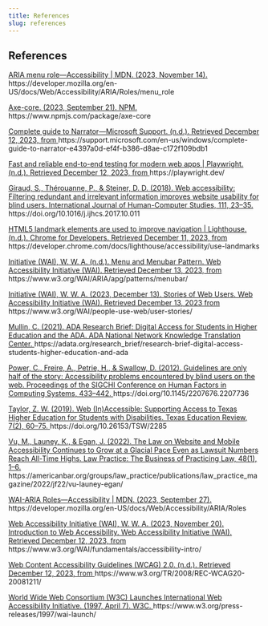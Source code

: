```yaml
---
title: References
slug: references
---
```


## References

<article class="citation" id="citation-aria-menu-role">
  <p class="citation-content">
    <a href="https://developer.mozilla.org/en-US/docs/Web/Accessibility/ARIA/Roles/menu_role">
    ARIA menu role—Accessibility | MDN. (2023, November 14).
    </a>
    https://developer.mozilla.org/en-US/docs/Web/Accessibility/ARIA/Roles/menu_role
  </p>
</article>


<article class="citation" id="citation-axe-core">
  <p class="citation-content">
    <a href="https://www.npmjs.com/package/axe-core">
    Axe-core. (2023, September 21). NPM.
    </a>
    https://www.npmjs.com/package/axe-core
  </p>
</article>


<article class="citation" id="citation-complete-guide-to-narrator">
  <p class="citation-content">
    <a href="https://support.microsoft.com/en-us/windows/complete-guide-to-narrator-e4397a0d-ef4f-b386-d8ae-c172f109bdb1">
    Complete guide to Narrator—Microsoft Support. (n.d.). Retrieved December 12, 2023, from
    </a>
    https://support.microsoft.com/en-us/windows/complete-guide-to-narrator-e4397a0d-ef4f-b386-d8ae-c172f109bdb1
  </p>
</article>

<article class="citation" id="citation-playwright">
  <p class="citation-content">
    <a href="https://playwright.dev/https://playwright.dev/">
    Fast and reliable end-to-end testing for modern web apps | Playwright. (n.d.). Retrieved December 12, 2023, from
    </a>
    https://playwright.dev/
  </p>
</article>

<article class="citation" id="citation-giraud">
  <p class="citation-content">
    <a href="https://doi.org/10.1016/j.ijhcs.2017.10.011">
    Giraud, S., Thérouanne, P., & Steiner, D. D. (2018). Web accessibility: Filtering redundant and irrelevant information improves website usability for blind users. International Journal of Human-Computer Studies, 111, 23–35.
    </a>
    https://doi.org/10.1016/j.ijhcs.2017.10.011
  </p>
</article>

<article class="citation" id="citation-landmarks">
  <p class="citation-content">
    <a href="https://developer.chrome.com/docs/lighthouse/accessibility/use-landmarks">
    HTML5 landmark elements are used to improve navigation | Lighthouse. (n.d.). Chrome for Developers. Retrieved December 11, 2023, from
    </a>
    https://developer.chrome.com/docs/lighthouse/accessibility/use-landmarks
  </p>
</article>

<article class="citation" id="citation-menu-menubar">
  <p class="citation-content">
    <a href="https://www.w3.org/WAI/ARIA/apg/patterns/menubar/">
    Initiative (WAI), W. W. A. (n.d.). Menu and Menubar Pattern. Web Accessibility Initiative (WAI). Retrieved December 13, 2023, from
    </a>
    https://www.w3.org/WAI/ARIA/apg/patterns/menubar/
  </p>
</article>

<article class="citation" id="citation-stories-of-web-users">
  <p class="citation-content">
    <a href="https://www.w3.org/WAI/people-use-web/user-stories/">
    Initiative (WAI), W. W. A. (2023, December 13). Stories of Web Users. Web Accessibility Initiative (WAI). Retrieved December 13, 2023 from
    </a>
    https://www.w3.org/WAI/people-use-web/user-stories/
  </p>
</article>

<article class="citation" id="citation-mullin">
  <p class="citation-content">
    <a href="https://adata.org/research_brief/research-brief-digital-access-students-higher-education-and-ada">
    Mullin, C. (2021). ADA Research Brief: Digital Access for Students in Higher Education and the ADA. ADA National Network Knowledge Translation Center.
    </a>
    https://adata.org/research_brief/research-brief-digital-access-students-higher-education-and-ada
  </p>
</article>

<article class="citation" id="citation-power">
  <p class="citation-content">
    <a href="https://doi.org/10.1145/2207676.2207736">
    Power, C., Freire, A., Petrie, H., & Swallow, D. (2012). Guidelines are only half of the story: Accessibility problems encountered by blind users on the web. Proceedings of the SIGCHI Conference on Human Factors in Computing Systems, 433–442.
    </a>
    https://doi.org/10.1145/2207676.2207736
  </p>
</article>

<article class="citation" id="citation-taylor">
  <p class="citation-content">
    <a href="https://doi.org/10.26153/TSW/2285">
    Taylor, Z. W. (2019). Web (In)Accessible: Supporting Access to Texas Higher Education for Students with Disabilities. Texas Education Review, 7(2), 60–75.
    </a>
    https://doi.org/10.26153/TSW/2285
  </p>
</article>

<article class="citation" id="citation-vu">
  <p class="citation-content">
    <a href="https://americanbar.org/groups/law_practice/publications/law_practice_magazine/2022/jf22/vu-launey-egan/">
    Vu, M., Launey, K., & Egan, J. (2022). The Law on Website and Mobile Accessibility Continues to Grow at a Glacial Pace Even as Lawsuit Numbers Reach All-Time Highs. Law Practice: The Business of Practicing Law, 48(1), 1–6.
    </a>
    https://americanbar.org/groups/law_practice/publications/law_practice_magazine/2022/jf22/vu-launey-egan/
  </p>
</article>

<article class="citation" id="citation-wai-aria-roles">
  <p class="citation-content">
    <a href="https://developer.mozilla.org/en-US/docs/Web/Accessibility/ARIA/Roles">
    WAI-ARIA Roles—Accessibility | MDN. (2023, September 27).
    </a>
    https://developer.mozilla.org/en-US/docs/Web/Accessibility/ARIA/Roles
  </p>
</article>

<article class="citation" id="citation-wai">
  <p class="citation-content">
    <a href="https://www.w3.org/WAI/fundamentals/accessibility-intro/">
    Web Accessibility Initiative (WAI), W. W. A. (2023, November 20). Introduction to Web Accessibility. Web Accessibility Initiative (WAI). Retrieved December 12, 2023, from
    </a>
    https://www.w3.org/WAI/fundamentals/accessibility-intro/
  </p>
</article>

<article class="citation" id="citation-wcag">
  <p class="citation-content">
    <a href="https://www.w3.org/TR/2008/REC-WCAG20-20081211/https://www.w3.org/TR/2008/REC-WCAG20-20081211/">
    Web Content Accessibility Guidelines (WCAG) 2.0. (n.d.). Retrieved December 12, 2023, from
    </a>
    https://www.w3.org/TR/2008/REC-WCAG20-20081211/
  </p>
</article>

<article class="citation" id="citation-wcag">
  <p class="citation-content">
    <a href="https://www.w3.org/press-releases/1997/wai-launch/">
    World Wide Web Consortium (W3C) Launches International Web Accessibility Initiative. (1997, April 7). W3C.
    </a>
    https://www.w3.org/press-releases/1997/wai-launch/
  </p>

</article>

